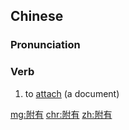 ==Chinese==
{{zh-forms}}

===Pronunciation===
{{zh-pron
|m=fùyǒu
|cat=v
}}

===Verb===
{{zh-verb}}

# to [[attach]] (a document)

[[mg:附有]]
[[chr:附有]]
[[zh:附有]]